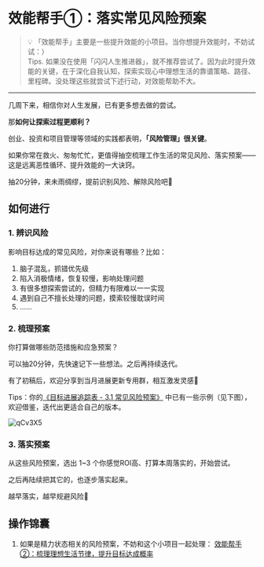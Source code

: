 # 效能帮手①：落实常见风险预案

> 💡 「效能帮手」主要是一些提升效能的小项目。当你想提升效能时，不妨试试：） <br /> Tips. 如果没在使用「闪闪人生推进器」，就不推荐尝试了。因为此时提升效能的关键，在于深化自我认知，探索实现心中理想生活的靠谱策略、路径、里程碑。没处理这些就尝试下述行动，对效能帮助不大。

---

几周下来，相信你对人生发展，已有更多想去做的尝试。

那**如何让探索过程更顺利？**

创业、投资和项目管理等领域的实践都表明，**「风险管理」很关键**。

如果你常在救火、匆匆忙忙，更值得抽空梳理工作生活的常见风险、落实预案——这是远离恶性循环、提升效能的一大诀窍。

抽20分钟，来未雨绸缪，提前识别风险、解除风险吧🤗

## 如何进行

### 1. 辨识风险

影响目标达成的常见风险，对你来说有哪些？比如：

1. 脑子混乱，抓错优先级
2. 陷入消极情绪，恢复较慢，影响处理问题
3. 有很多想探索尝试的，但精力有限难以一一实现
4. 遇到自己不擅长处理的问题，摸索较慢耽误时间
5. ……

### 2. 梳理预案

你打算做哪些防范措施和应急预案？

可以抽20分钟，先快速记下一些想法。之后再持续迭代。

有了初稿后，欢迎分享到当月进展更新专用群，相互激发灵感🙌 


Tips：你的[《目标进展追踪表 - 3.1 常见风险预案》](https://sunnylife.feishu.cn/wiki/wikcnXVeUoG1WkOUYcJ33kyIXxc?sheet=gNpniO) 中已有一些示例（见下图），欢迎借鉴，迭代出更适合自己的版本。

![qCv3X5](https://cdn.sunnyhuang.net/share/qCv3X5.jpg ':size=650')





### 3. 落实预案

从这些风险预案，选出 1~3 个你感觉ROI高、打算本周落实的，开始尝试。

之后再陆续把其它的，也逐步落实起来。

越早落实，越早规避风险🌱


## 操作锦囊

1. 如果是精力状态相关的风险预案，不妨和这个小项目一起处理： [效能帮手②：梳理理想生活节律，提升目标达成概率](/projects/life-rhythm)



